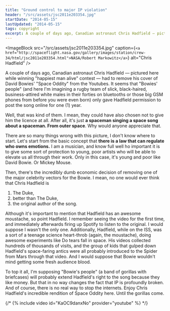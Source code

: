 ```yaml
---
title: "Ground control to major IP violation"
header: "/src/assets/jsc2011e203354.jpg"
startDate: "2014-05-15"
lastUpdated: "2014-05-15"
tags: copyright
excerpt: A couple of days ago, Canadian astronaut Chris Hadfield — pictured here while winning "happiest man alive" contest — had to remove his cover of David Bowies' "Space Oddity" from the Youtubes. It seems that "Bowies' people" (and here I'm imagining a rugby team of slick, black-haired, business-attired white males in their forties on bluetooths or those big GSM phones from before you were even born) only gave Hadfield permission to post the song online for one (1) year.
---
```


<ImageBlock
	src="/src/assets/jsc2011e203354.jpg"
	caption="[NASA/Robert Markowitz](http://spaceflight.nasa.gov/gallery/images/station/crew-34/html/jsc2011e203354.html"
	alt="Chris Hadfield"
/>

<ImageBlock
	src="/src/assets/jsc2011e203354.jpg"
	caption={`<a href="http://spaceflight.nasa.gov/gallery/images/station/crew-34/html/jsc2011e203354.html">NASA/Robert Markowitz</a>`}
	alt="Chris Hadfield"
/>

A couple of days ago, Canadian astronaut Chris Hadfield — pictured here while winning "happiest man alive" contest — had to remove his cover of David Bowies' "Space Oddity" from the Youtubes. It seems that "Bowies' people" (and here I'm imagining a rugby team of slick, black-haired, business-attired white males in their forties on bluetooths or those big GSM phones from before you were even born) only gave Hadfield permission to post the song online for one (1) year.

Well, that was kind of them. I mean, they could have also chosen not to give him the licence at all. After all, it's just **a spaceman singing a space song about a spaceman. From outer space**. Why would anyone appreciate that.

There are so many things wrong with this picture, I don't know where to start. Let's start from the basic concept that **there is a law that can regulate who owns emotions.** I am a musician, and know full well ho important it is to give some sort of protection to young, poor artists who will be able to elevate us all through their work. Only in this case, it's young and poor like David Bowie. Or Mickey Mouse.

Then, there's the incredibly dumb economic decision of removing one of the major celebrity vectors for the Bowie. I mean, no one would ever think that Chris Hadfield is

1. The Duke,
2. better than The Duke,
3. the original author of the song.

Although it's important to mention that Hadfield has an awesome moustache, so point Hadfield. I remember seeing the video for the first time, and immediately afterwards firing up Spotify to listen to the original. I would suppose I wasn't the only one. Additionally, Hadfield, while on the ISS, was a sort of a teenage science heart-throb (again, the moustache), doing awesome experiments like Do tears fall in space. His videos collected hundreds of thousands of visits, and the group of kids that gulped down Hadfield's space-faring antics were all probably introduced to the Spider from Mars through that video. And I would suppose that Bowie wouldn't mind getting some fresh audience blood.

To top it all, I'm supposing "Bowie's people" (a band of gorillas with briefcases) will probably extend Hadfield's right to the song because they like money. But that in no way changes the fact that IP is profoundly broken. And of course, there is no real way to stop the internets. Enjoy Chris Hadfield's incredible rendition of Space Oddity here. Until the gorillas come.

{/* {% include video id="KaOC9danxNo" provider="youtube" %} */}
